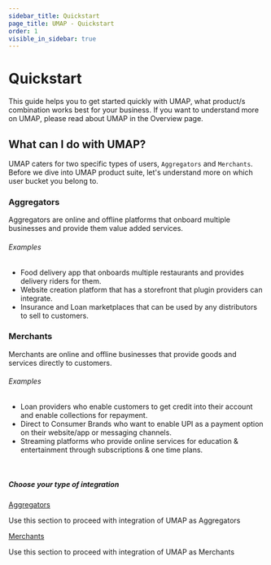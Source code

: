 ```yaml
---
sidebar_title: Quickstart
page_title: UMAP - Quickstart
order: 1
visible_in_sidebar: true
---
```


# Quickstart

This guide helps you to get started quickly with UMAP, what product/s combination works best for your business. If you want to understand more on UMAP, please read about UMAP in the Overview page.

## What can I do with UMAP?

UMAP caters for two specific types of users, `Aggregators` and `Merchants`. Before we dive into UMAP product suite, let's understand more on which user bucket you belong to.

### Aggregators

Aggregators are online and offline platforms that onboard multiple businesses and provide them value added services.

###### Examples
* Food delivery app that onboards multiple restaurants and provides delivery riders for them.
* Website creation platform that has a storefront that plugin providers can integrate.
* Insurance and Loan marketplaces that can be used by any distributors to sell to customers.

### Merchants

Merchants are online and offline businesses that provide goods and services directly to customers.

###### Examples
* Loan providers who enable customers to get credit into their account and enable collections for repayment.
* Direct to Consumer Brands who want to enable UPI as a payment option on their website/app or messaging channels.
* Streaming platforms who provide online services for education & entertainment through subscriptions & one time plans.

<br />

##### Choose your type of integration

<Row>
    <Portion desktopSpan="half">
        <Card padding="small" shape="rounded">
            <a href="/payments/umap/quickstart/aggregators">
                Aggregators
            </a>
            <p>
                Use this section to proceed with integration of UMAP as
                Aggregators
            </p>
        </Card>
    </Portion>
    <Portion desktopSpan="half">
        <Card padding="small" shape="rounded">
            <a href="/payments/umap/quickstart/merchants">
                Merchants
            </a>
            <p>
                Use this section to proceed with integration of UMAP as
                Merchants
            </p>
        </Card>
    </Portion>
</Row>

<WasPageHelpful />
